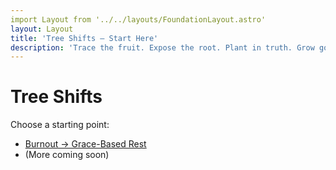 ```yaml
---
import Layout from '../../layouts/FoundationLayout.astro'
layout: Layout
title: 'Tree Shifts — Start Here'
description: 'Trace the fruit. Expose the root. Plant in truth. Grow good fruit.'
---
```


# Tree Shifts

Choose a starting point:

- [Burnout → Grace-Based Rest](/tree-shifts/burnout)
- (More coming soon)